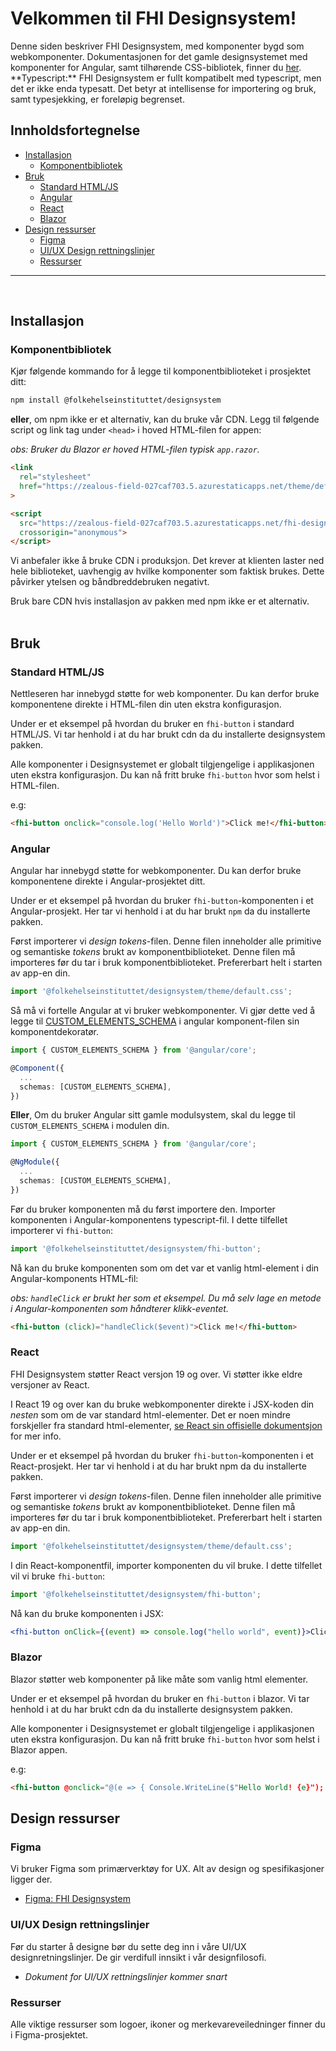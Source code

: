 
<Meta title="FHI Designsystem/Kom i gang" />
 
# Velkommen til FHI Designsystem!

<div style={{padding: ".25rem 1rem", background: "#D3E3F5", borderRadius: "2px", borderBottom: "4px solid #3283CE", marginBottom: "1rem"}} >
Denne siden beskriver FHI Designsystem, med komponenter bygd som webkomponenter.
Dokumentasjonen for det gamle designsystemet med komponenter for Angular, samt tilhørende CSS-bibliotek, finner du <a href="https://old.designsystem.fhi.no" target="_blank" rel="noopener" >her</a>.
</div>

<div style={{padding: ".25rem 1rem", background: "#FFE7BA", borderRadius: "2px", borderBottom: "4px solid #F1A541", marginBottom: "2rem"}} >
**Typescript:** FHI Designsystem er fullt kompatibelt med typescript, men det er ikke enda typesatt. Det betyr at intellisense for importering og bruk, samt typesjekking, er foreløpig begrenset.
</div>

## Innholdsfortegnelse
 
- [Installasjon](#installasjon)
  - [Komponentbibliotek](#komponentbibliotek)
- [Bruk](#bruk)
  - [Standard HTML/JS](#standard-htmljs)
  - [Angular](#angular)
  - [React](#react)
  - [Blazor](#blazor)
- [Design ressurser](#design-ressurser)
  - [Figma](#figma)
  - [UI/UX Design rettningslinjer](#uiux-design-rettningslinjer)
  - [Ressurser](#ressurser)

---
<br />

## Installasjon

### Komponentbibliotek
 
Kjør følgende kommando for å legge til komponentbiblioteket i prosjektet ditt:
```zsh
npm install @folkehelseinstituttet/designsystem
```
**eller**, om npm ikke er et alternativ, kan du bruke vår CDN. Legg til følgende script og link tag under `<head>` i hoved HTML-filen for appen:

_obs: Bruker du Blazor er hoved HTML-filen typisk `app.razor`._
```html
<link
  rel="stylesheet"
  href="https://zealous-field-027caf703.5.azurestaticapps.net/theme/default.css"
>

<script
  src="https://zealous-field-027caf703.5.azurestaticapps.net/fhi-designsystem.js"
  crossorigin="anonymous">
</script>
```

<div style={{padding: ".25rem 1rem", background: "#FEE9E6", borderRadius: "2px", borderBottom: "4px solid #EC7C73", marginBottom: "2rem"}} >
<p>
Vi anbefaler ikke å bruke CDN i produksjon.
Det krever at klienten laster ned hele biblioteket, uavhengig av hvilke komponenter som faktisk brukes. Dette påvirker ytelsen og båndbreddebruken negativt.
</p>
Bruk bare CDN hvis installasjon av pakken med npm ikke er et alternativ.
</div>

<br />

## Bruk

### Standard HTML/JS

Nettleseren har innebygd støtte for web komponenter. Du kan derfor bruke komponentene direkte i HTML-filen din uten ekstra konfigurasjon. 

Under er et eksempel på hvordan du bruker en `fhi-button` i standard HTML/JS. Vi tar henhold i at du har brukt cdn da du installerte designsystem pakken.

Alle komponenter i Designsystemet er globalt tilgjengelige i applikasjonen uten ekstra konfigurasjon.
Du kan nå fritt bruke `fhi-button` hvor som helst i HTML-filen.

e.g:
```html
<fhi-button onclick="console.log('Hello World')">Click me!</fhi-button>
```

### Angular
Angular har innebygd støtte for webkomponenter. Du kan derfor bruke komponentene direkte i Angular-prosjektet ditt.

Under er et eksempel på hvordan du bruker `fhi-button`-komponenten i et Angular-prosjekt. Her tar vi henhold i at du har brukt `npm` da du installerte pakken.

Først importerer vi _design tokens_-filen. Denne filen inneholder alle primitive og semantiske _tokens_ brukt av komponentbiblioteket.
Denne filen må importeres før du tar i bruk komponentbiblioteket. Prefererbart helt i starten av app-en din.
```ts
import '@folkehelseinstituttet/designsystem/theme/default.css';
```

Så må vi fortelle Angular at vi bruker webkomponenter.
Vi gjør dette ved å legge til <a href="https://angular.dev/api/core/CUSTOM_ELEMENTS_SCHEMA">CUSTOM_ELEMENTS_SCHEMA</a>
i angular komponent-filen sin komponentdekoratør.

```ts
import { CUSTOM_ELEMENTS_SCHEMA } from '@angular/core';

@Component({
  ...
  schemas: [CUSTOM_ELEMENTS_SCHEMA],
})

```

**Eller**, Om du bruker Angular sitt gamle modulsystem, skal du legge til `CUSTOM_ELEMENTS_SCHEMA` i modulen din.

```ts
import { CUSTOM_ELEMENTS_SCHEMA } from '@angular/core';

@NgModule({
  ...
  schemas: [CUSTOM_ELEMENTS_SCHEMA],
})

```
Før du bruker komponenten må du først importere den. Importer komponenten i Angular-komponentens typescript-fil. I dette tilfellet importerer vi  `fhi-button`:
```ts
import '@folkehelseinstituttet/designsystem/fhi-button';
```

Nå kan du bruke komponenten som om det var et vanlig html-element i din Angular-komponents HTML-fil:

_obs: `handleClick` er brukt her som et eksempel. Du må selv lage en metode i Angular-komponenten som håndterer klikk-eventet._
```html
<fhi-button (click)="handleClick($event)">Click me!</fhi-button>
```
### React

<div style={{padding: ".25rem 1rem", background: "#FFE7BA", borderRadius: "2px", borderBottom: "4px solid #F1A541", marginBottom: "2rem"}} >
FHI Designsystem støtter React versjon 19 og over. Vi støtter ikke eldre versjoner av React.
</div>

I React 19 og over kan du bruke webkomponenter direkte i JSX-koden din _nesten_ som om de var standard html-elementer.
Det er noen mindre forskjeller fra standard html-elementer, [se React sin offisielle dokumentsjon](https://react.dev/reference/react-dom/components#custom-html-elements) for mer info.

Under er et eksempel på hvordan du bruker `fhi-button`-komponenten i et React-prosjekt. Her tar vi henhold i at du har brukt npm da du installerte pakken.

Først importerer vi _design tokens_-filen. Denne filen inneholder alle primitive og semantiske _tokens_ brukt av komponentbiblioteket.
Denne filen må importeres før du tar i bruk komponentbiblioteket. Prefererbart helt i starten av app-en din.
```ts
import '@folkehelseinstituttet/designsystem/theme/default.css';
```

I din React-komponentfil, importer komponenten du vil bruke. I dette tilfellet vil vi bruke `fhi-button`:
```jsx
import '@folkehelseinstituttet/designsystem/fhi-button';
```

Nå kan du bruke komponenten i JSX:

```jsx
<fhi-button onClick={(event) => console.log("hello world", event)}>Click me!</fhi-button>
```
### Blazor

Blazor støtter web komponenter på like måte som vanlig html elementer.

Under er et eksempel på hvordan du bruker en `fhi-button` i blazor. Vi tar henhold i at du har brukt cdn da du installerte designsystem pakken.

Alle komponenter i Designsystemet er globalt tilgjengelige i applikasjonen uten ekstra konfigurasjon.
Du kan nå fritt bruke `fhi-button` hvor som helst i Blazor appen.

e.g:
```html
<fhi-button @onclick="@(e => { Console.WriteLine($"Hello World! {e}"); })">Click me!</fhi-button>
```

## Design ressurser

### Figma

Vi bruker Figma som primærverktøy for UX. Alt av design og spesifikasjoner ligger der.

- [Figma: FHI Designsystem](https://www.figma.com/design/VgQG6XeEbFOmHIrxyAOACR/FHI-Designsystem?node-id=0-1&p=f&t=XhXBP8JLJ0J7IPSj-0)

### UI/UX Design rettningslinjer
 
Før du starter å designe bør du sette deg inn i våre UI/UX designretningslinjer. De gir verdifull innsikt i vår designfilosofi.

- _Dokument for UI/UX rettningslinjer kommer snart_

### Ressurser
 
Alle viktige ressurser som logoer, ikoner og merkevareveiledninger finner du i Figma-prosjektet.